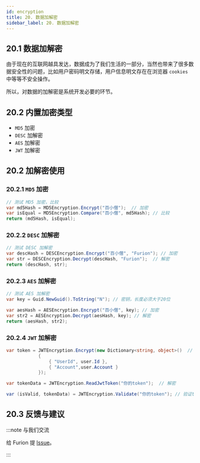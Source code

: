 ```yaml
---
id: encryption
title: 20. 数据加解密
sidebar_label: 20. 数据加解密
---
```



<JoinGroup />

## 20.1 数据加解密

由于现在的互联网越具发达，数据成为了我们生活的一部分，当然也带来了很多数据安全性的问题，比如用户密码明文存储，用户信息明文存在在浏览器 `cookies` 中等等不安全操作。

所以，对数据的加解密是系统开发必要的环节。

## 20.2 内置加密类型

- `MD5` 加密
- `DESC` 加解密
- `AES` 加解密
- `JWT` 加解密

## 20.2 加解密使用

### 20.2.1 `MD5` 加密

```cs
// 测试 MD5 加密，比较
var md5Hash = MD5Encryption.Encrypt("百小僧");  // 加密
var isEqual = MD5Encryption.Compare("百小僧", md5Hash); // 比较
return (md5Hash, isEqual);
```

### 20.2.2 `DESC` 加解密

```cs
// 测试 DESC 加解密
var descHash = DESCEncryption.Encrypt("百小僧", "Furion"); // 加密
var str = DESCEncryption.Decrypt(descHash, "Furion");  // 解密
return (descHash, str);
```

### 20.2.3 `AES` 加解密

```cs
// 测试 AES 加解密
var key = Guid.NewGuid().ToString("N"); // 密钥，长度必须大于20位

var aesHash = AESEncryption.Encrypt("百小僧", key); // 加密
var str2 = AESEncryption.Decrypt(aesHash, key); // 解密
return (aesHash, str2);
```

### 20.2.4 `JWT` 加解密

```cs
var token = JWTEncryption.Encrypt(new Dictionary<string, object>()  // 加密
            {
                { "UserId", user.Id },
                { "Account",user.Account }
            });

var tokenData = JWTEncryption.ReadJwtToken("你的token");  // 解密

var (isValid, tokenData) = JWTEncryption.Validate("你的token"); // 验证token有效期
```

## 20.3 反馈与建议

:::note 与我们交流

给 Furion 提 [Issue](https://gitee.com/monksoul/Furion/issues/new?issue)。

:::